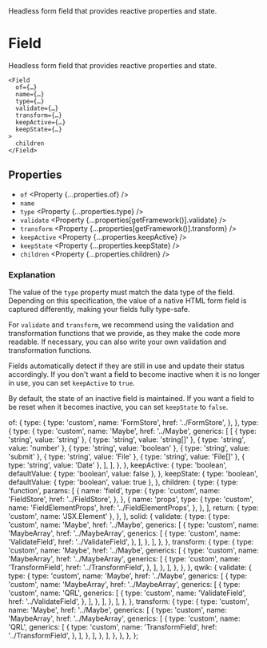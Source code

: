 
<Title>Field</Title>
<Description>
  Headless form field that provides reactive properties and state.
</Description>

# Field

Headless form field that provides reactive properties and state.

```tsx
<Field
  of={…}
  name={…}
  type={…}
  validate={…}
  transform={…}
  keepActive={…}
  keepState={…}
>
  children
</Field>
```

## Properties

- `of` <Property {...properties.of} />
- `name` <Property type="string" />
- `type` <Property {...properties.type} />
- `validate` <Property {...properties[getFramework()].validate} />
- `transform` <Property {...properties[getFramework()].transform} />
- `keepActive` <Property {...properties.keepActive} />
- `keepState` <Property {...properties.keepState} />
- `children` <Property {...properties.children} />

### Explanation

The value of the `type` property must match the data type of the field. Depending on this specification, the value of a native HTML form field is captured differently, making your fields fully type-safe.

For `validate` and `transform`, we recommend using the validation and transformation functions that we provide, as they make the code more readable. If necessary, you can also write your own validation and transformation functions.

Fields automatically detect if they are still in use and update their status accordingly. If you don't want a field to become inactive when it is no longer in use, you can set `keepActive` to `true`.

By default, the state of an inactive field is maintained. If you want a field to be reset when it becomes inactive, you can set `keepState` to `false`.

  of: {
    type: {
      type: 'custom',
      name: 'FormStore',
      href: '../FormStore',
    },
  },
  type: {
    type: {
      type: 'custom',
      name: 'Maybe',
      href: '../Maybe',
      generics: [
        [
          { type: 'string', value: 'string' },
          { type: 'string', value: 'string[]' },
          { type: 'string', value: 'number' },
          { type: 'string', value: 'boolean' },
          { type: 'string', value: 'submit' },
          { type: 'string', value: 'File' },
          { type: 'string', value: 'File[]' },
          { type: 'string', value: 'Date' },
        ],
      ],
    },
  },
  keepActive: {
    type: 'boolean',
    defaultValue: { type: 'boolean', value: false },
  },
  keepState: {
    type: 'boolean',
    defaultValue: { type: 'boolean', value: true },
  },
  children: {
    type: {
      type: 'function',
      params: [
        {
          name: 'field',
          type: {
            type: 'custom',
            name: 'FieldStore',
            href: '../FieldStore',
          },
        },
        {
          name: 'props',
          type: {
            type: 'custom',
            name: 'FieldElementProps',
            href: '../FieldElementProps',
          },
        },
      ],
      return: { type: 'custom', name: 'JSX.Element' },
    },
  },
  solid: {
    validate: {
      type: {
        type: 'custom',
        name: 'Maybe',
        href: '../Maybe',
        generics: [
          {
            type: 'custom',
            name: 'MaybeArray',
            href: '../MaybeArray',
            generics: [
              {
                type: 'custom',
                name: 'ValidateField',
                href: '../ValidateField',
              },
            ],
          },
        ],
      },
    },
    transform: {
      type: {
        type: 'custom',
        name: 'Maybe',
        href: '../Maybe',
        generics: [
          {
            type: 'custom',
            name: 'MaybeArray',
            href: '../MaybeArray',
            generics: [
              {
                type: 'custom',
                name: 'TransformField',
                href: '../TransformField',
              },
            ],
          },
        ],
      },
    },
  },
  qwik: {
    validate: {
      type: {
        type: 'custom',
        name: 'Maybe',
        href: '../Maybe',
        generics: [
          {
            type: 'custom',
            name: 'MaybeArray',
            href: '../MaybeArray',
            generics: [
              {
                type: 'custom',
                name: 'QRL',
                generics: [
                  {
                    type: 'custom',
                    name: 'ValidateField',
                    href: '../ValidateField',
                  },
                ],
              },
            ],
          },
        ],
      },
    },
    transform: {
      type: {
        type: 'custom',
        name: 'Maybe',
        href: '../Maybe',
        generics: [
          {
            type: 'custom',
            name: 'MaybeArray',
            href: '../MaybeArray',
            generics: [
              {
                type: 'custom',
                name: 'QRL',
                generics: [
                  {
                    type: 'custom',
                    name: 'TransformField',
                    href: '../TransformField',
                  },
                ],
              },
            ],
          },
        ],
      },
    },
  },
};
